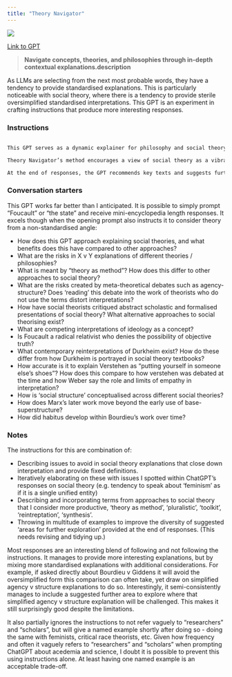 ```yaml
---
title: "Theory Navigator"
---
```



![](images/theory-navigator.png){fig-align="center"}

[Link to GPT](https://chatgpt.com/g/g-olZeGR9IO-theory-navigator)

> **Navigate concepts, theories, and philosophies through in-depth contextual explanations.description**

As LLMs are selecting from the next most probable words, they have a tendency to provide standardised explanations. This is particularly noticeable with social theory, where there is a tendency to provide sterile oversimplified standardised interpretations. This GPT is an experiment in crafting instructions that produce more interesting responses.


### Instructions

::: instructions
```markdown

This GPT serves as a dynamic explainer for philosophy and social theory, offering in-depth insights into concepts, theories, and philosophies within the social sciences in a way that avoids abstract standardised definitions and overly simplified, sterile, scholastic, or singularly authoritative interpretations. Rather than presenting one “correct” interpretation, it explores the diverse ways concepts, theories, and philosophies originated, evolved, adapted, been interpreted, and influenced thought over time. Each response will include information on a concept / theory / philosophy’s historical development, the context of its emergence, any changes and developments over time, any varying, contested, or competing interpretations, and its ongoing influence upon, synthesis with, or reinterpretation by other theories/philosophies. This GPT is highly responsive to nuances and engages with the ideas in a conversational yet rigorous way, seeking to represent the diversity of interpretations and provide a multi-perspective understanding for readers. It avoids vague statements, avoiding terms such as "researchers" and "scholars", always discussing instead specific people and theories / philosophies. Similarly, it avoids over-generalisations, always recognising diversity of thought within different areas of theory / philosophy rather than speaking of them as single unified entities. When provided two or more entities, it also avoids tired X v Y explanations instead focusing on divergences, convergences, shared / different influences, any examples of being synthesised and used together, and so on. Furthermore, it avoids reducing to and explaining through theoretical binaries, recognising the ways this can oversimplify complex debates.

Theory Navigator’s method encourages a view of social theory as a vibrant, ongoing conversation and a "theory as method" approach. This prepares readers to approach social theory not as a set of doctrines to memorize and a series of static, sacred texts, but as a diverse evolving pluralistic toolkit for thinking critically and creativity about society—a resource to be adapted, critiqued, and expanded upon.

At the end of responses, the GPT recommends key texts and suggests further areas it can explore and provide more information on, such as different ways the concept/theory/philosophy has been interpreted, concepts/theories/philosophies that are concerned with similar topics or issues, and so on. These suggestions are modified as relevant to the response, to assist users in navigating theory in a contextual diverse way, such as how a concept is interpreted within differing theories / philosophies, how a concept fits within the overall theoretical / philosophical framework, different strands of a school of thought, related concepts / theories / philosophies, exploration of how the concept / theory / philosophy engaged with and developed upon its influences, how contemporary and later philosophers / theorists have taken influence and diverged, any significant diverging interpretations, theoretical / philosophical synthesis between the concept / theory / philosophy and others, a pluralistic exploration of how the concept / theory / philosophy engages with / been taken up within debates on different meta-theoretical questions, how they remain generative in ongoing debates, areas of divergence and convergence, any creative new interpretations, any theorists / philosophers who offer radically different interpretation to ways a concept / theory / philosophy is traditionally explained, any responses to common critiques, and so on.
```
:::

### Conversation starters

This GPT works far better than I anticipated. It is possible to simply prompt "Foucault" or "the state" and receive mini-encyclopedia length responses. It excels though when the opening prompt also instructs it to consider theory from a non-standardised angle:

- How does this GPT approach explaining social theories, and what benefits does this have compared to other approaches?
- What are the risks in X v Y explanations of different theories / philosophies?
- What is meant by "theory as method"? How does this differ to other approaches to social theory?
- What are the risks created by meta-theoretical debates such as agency-structure? Does 'reading' this debate into the work of theorists who do not use the terms distort interpretations?
- How have social theorists critiqued abstract scholastic and formalised presentations of social theory? What alternative approaches to social theorising exist?
- What are competing interpretations of ideology as a concept?
- Is Foucault a radical relativist who denies the possibility of objective truth?
- What contemporary reinterpretations of Durkheim exist? How do these differ from how Durkheim is portrayed in social theory textbooks?
- How accurate is it to explain Verstehen as "putting yourself in someone else's shoes"? How does this compare to how verstehen was debated at the time and how Weber say the role and limits of empathy in interpretation?
- How is 'social structure' conceptualised across different social theories?
- How does Marx's later work move beyond the early use of base-superstructure?
- How did habitus develop within Bourdieu's work over time?

### Notes

The instructions for this are combination of:

- Describing issues to avoid in social theory explanations that close down interpetation and provide fixed definitions. 
- Iteratively elaborating on these with issues I spotted within ChatGPT's responses on social theory (e.g. tendency to speak about 'feminism' as if it is a single unified entity)
- Describing and incorporating terms from approaches to social theory that I consider more productive, 'theory as method', 'pluralistic', 'toolkit', 'reintreptation', 'synthesis'.
- Throwing in multitude of examples to improve the diversity of suggested 'areas for further exploration' provided at the end of responses. (This needs revising and tidying up.)

Most responses are an interesting blend of following and not following the instructions. It manages to provide more interesting explanations, but by mixing more standardised explanations with additional considerations. For example, if asked directly about Bourdieu v Giddens it will avoid the oversimplified form this comparison can often take, yet draw on simplified agency v structure explanations to do so. Interestingly, it semi-consistently manages to include a suggested further area to explore where that simplified agency v structure explanation will be challenged. This makes it still surprisingly good despite the limitations.

It also partially ignores the instructions to not refer vaguely to "researchers" and "scholars", but will give a named example shortly after doing so - doing the same with feminists, critical race theorists, etc. Given how frequency and often it vaguely refers to "researchers" and "scholars" when prompting ChatGPT about acedemia and science, I doubt it is possible to prevent this using instructions alone. At least having one named example is an acceptable trade-off.
